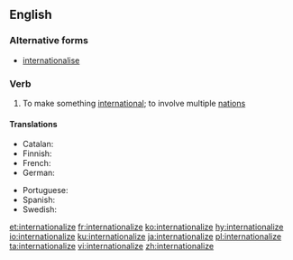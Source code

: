 ==English==

===Alternative forms===
* [[internationalise]]

===Verb===
{{en-verb|internationaliz}}

# To make something [[international]]; to involve multiple [[nation]]s

====Translations====
{{trans-top|to make something international}}
* Catalan: {{t+|ca|internacionalitzar}}
* Finnish: {{t|fi|kansainvälistää}}
* French: {{t+|fr|internationaliser}}
* German: {{t|de|internationalisieren}}
{{trans-mid}}
* Portuguese: {{t+|pt|internacionalizar}}
* Spanish: {{t|es|internacionalizar}}
* Swedish: {{t|sv|internationalisera}}
{{trans-bottom}}

[[et:internationalize]]
[[fr:internationalize]]
[[ko:internationalize]]
[[hy:internationalize]]
[[io:internationalize]]
[[ku:internationalize]]
[[ja:internationalize]]
[[pl:internationalize]]
[[ta:internationalize]]
[[vi:internationalize]]
[[zh:internationalize]]
